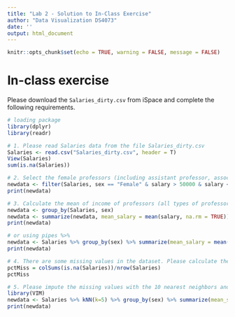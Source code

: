 ```yaml
---
title: "Lab 2 - Solution to In-Class Exercise"
author: "Data Visualization DS4073"
date: ''
output: html_document
---
```


```r
knitr::opts_chunk$set(echo = TRUE, warning = FALSE, message = FALSE)
```

# In-class exercise 
Please download the `Salaries_dirty.csv` from iSpace and complete the following requirements.

```r
# loading package
library(dplyr)
library(readr)

# 1. Please read Salaries data from the file Salaries_dirty.csv
Salaries <- read.csv("Salaries_dirty.csv", header = T)
View(Salaries)
sum(is.na(Salaries))

# 2. Select the female professors (including assistant professor, associate professor, and full professor) whose salaries are between 50000 and 100000
newdata <- filter(Salaries, sex == "Female" & salary > 50000 & salary < 100000)
print(newdata)

# 3. Calculate the mean of income of professors (all types of professor) grouped by sex
newdata <- group_by(Salaries, sex)
newdata <- summarize(newdata, mean_salary = mean(salary, na.rm = TRUE))
print(newdata)

# or using pipes %>%
newdata <- Salaries %>% group_by(sex) %>% summarize(mean_salary = mean(salary, na.rm = TRUE))
print(newdata)

# 4. There are some missing values in the dataset. Please calculate the proportion of the missing values in each column.
pctMiss = colSums(is.na(Salaries))/nrow(Salaries)
pctMiss

# 5. Please impute the missing values with the 10 nearest neighbors and then calculate the mean of income of professors (all types of professor) grouped by sex
library(VIM)
newdata <- Salaries %>% kNN(k=5) %>% group_by(sex) %>% summarize(mean_salary = mean(salary, na.rm = TRUE))
print(newdata)
```



